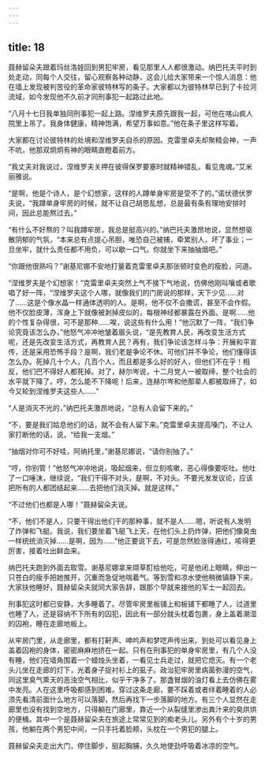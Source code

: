 ```yaml
---
---
---
```

title: 18
---




聂赫留朵夫跟着玛丝洛娃回到男犯牢房，看见那里人人都很激动。纳巴托夫平时到处走动，同每个人交往，留心观察各种动静，这会儿给大家带来一个惊人消息：他在墙上发现被判苦役的革命家彼特林写的条子。大家都以为彼特林早已到了卡拉河流域，如今发现他不久前才同刑事犯一起路过此地。

“八月十七日我单独同刑事犯一起上路。涅维罗夫原先跟我一起，可他在喀山疯人院里上吊了。我身体健康，精神饱满，希望万事如意。”他在条子里这样写着。

大家都在讨论彼特林的处境和涅维罗夫自杀的原因。克雷里卓夫却聚精会神，一声不吭，他那双炯炯有神的眼睛直瞪着前方。

“我丈夫对我说过，涅维罗夫关押在彼得保罗要塞时就精神错乱，看见鬼魂。”艾米丽雅说。

“是啊，他是个诗人，是个幻想家，这样的人蹲单身牢房是受不了的。”诺伏德伏罗夫说，“我蹲单身牢房的时候，就不让自己胡思乱想，总是最有条有理地安排时间，因此总能熬过去。”

“有什么不好熬的？叫我蹲牢房，我总是挺高兴的。”纳巴托夫激昂地说，显然想驱散阴郁的气氛，“本来总有点提心吊胆，唯恐自己被捕，牵累别人，坏了事业；一旦坐牢，就什么责任都不用负，可以歇一口气。你就坐下来抽抽烟吧。”

“你跟他很熟吗？”谢基尼娜不安地打量着克雷里卓夫那张顿时变色的瘦脸，问道。

“涅维罗夫是个幻想家！”克雷里卓夫突然上气不接下气地说，仿佛他刚叫嚷或者歌唱了好一阵，“涅维罗夫这个人哪，就像我们的门房说的那样，天下少见……对了……这是个像水晶一样通体透明的人。是啊，他不仅不会撒谎，甚至不会作假。他不仅脸皮薄，浑身上下就像被剥掉皮似的，每根神经都暴露在外面。是啊……他的个性复杂得很，可不是那种……唉，说这些有什么用！”他沉默了一阵，“我们争论究竟该怎么办，”他怒气冲冲地皱着眉头说，“是先教育人民，再改变生活方式呢，还是先改变生活方式，再教育人民？再有，我们争论该怎样斗争：开展和平宣传，还是采用恐怖手段？是啊，我们老是争论不休。可他们并不争论，他们懂得该怎么办。死掉几十个人，几百个人，而且都是多么好的好人，但他们不在乎！相反，他们巴不得好人都死掉。对了，赫尔岑说，十二月党人一被取缔，整个社会的水平就下降了。哼，怎么能不下降呢！后来，连赫尔岑和他那辈人都被取缔了，如今又轮到涅维罗夫这些人……”

“人是消灭不光的，”纳巴托夫激昂地说，“总有人会留下来的。”

“不，要是我们姑息他们的话，就不会有人留下来。”克雷里卓夫提高嗓门，不让人家打断他的话，说，“给我一支烟。”

“抽烟对你可不好哇，阿纳托里，”谢基尼娜说，“请你别抽了。”

“哼，你别管！”他怒气冲冲地说，吸起烟来，但立刻咳嗽，恶心得像要呕吐。他吐了一口唾沫，继续说，“我们干得不对头，是啊，不对头。不要光发发议论，应该把所有的人都团结起来……去把他们消灭掉。就是这样。”

“不过他们也都是人哪！”聂赫留朵夫说。

“不，他们不是人，只要干得出他们干的那种事，就不是人……嗯，听说有人发明了炸弹和飞艇。我说，我们要坐着飞艇飞上天，在他们头上扔炸弹，把他们像臭虫一样统统消灭掉……是啊，因为……”他正要说下去，可是忽然脸涨得通红，咳得更厉害，接着吐出鲜血来。

纳巴托夫跑到外面去取雪。谢基尼娜拿来缬草酊给他吃，可是他闭上眼睛，伸出一只苍白的瘦手把她推开，沉重而急促地喘着气。等到雪和凉水使他稍微镇静下来，大家扶他睡好，聂赫留朵夫就同大家告辞，跟那个早就来接他的军士一起回去。

刑事犯这时都已安静，大多睡着了。尽管牢房里板铺上和板铺下都睡了人，过道里也睡了人，还是容纳不下所有的囚犯，因此有一部分就头枕着包裹，身上盖着潮湿的囚袍，睡在走廊地板上。

从牢房门里，从走廊里，都有打鼾声、呻吟声和梦呓声传出来。到处可以看见身上盖着囚袍的身体，密密麻麻地挤在一起。只有在刑事犯的单身牢房里，有几个人没有睡，他们在墙角围着一个蜡烛头坐着，一看见士兵走过，就把它熄灭。有一个老头儿坐在走廊的灯下，光着身子捉衬衫上的虱子。政治犯牢房里病菌弥漫的空气，同这里臭气熏天的恶浊空气相比，似乎干净多了。那盏冒烟的油灯看上去仿佛在雾中发亮。人在这里呼吸都感到困难。穿过这条走廊，要不踩着或者绊着睡着的人必须先看清前面什么地方可以落脚，然后再找下一步落脚的地方。有三个人显然在走廊里也没有找到空地方，只得躺在门廊里，靠近一个从裂缝里渗出粪汁来的臭烘烘的便桶。其中一个是聂赫留朵夫在旅途上常常见到的痴老头儿。另外有个十岁的男孩，他躺在两个男犯中间，一只手托着脸颊，头枕在一个男犯的腿上。

聂赫留朵夫走出大门，停住脚步，挺起胸脯，久久地使劲呼吸着冰凉的空气。